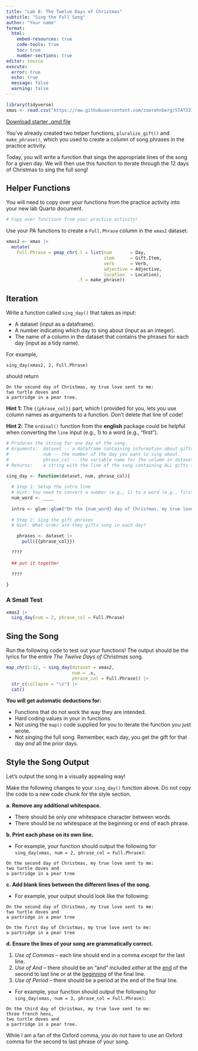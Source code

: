 ```yaml
---
title: "Lab 8: The Twelve Days of Christmas"
subtitle: "Sing the Full Song"
author: "Your name"
format: 
  html:
    embed-resources: true
    code-tools: true
    toc: true
    number-sections: true
editor: source
execute: 
  error: true
  echo: true
  message: false
  warning: false
---
```


```r
library(tidyverse)
xmas <- read.csv("https://raw.githubusercontent.com/zoerehnberg/STAT331-S23/main/practice_activities/xmas.csv")
```

[Download starter .qmd file](LA8_fprogram.qmd)

You've already created two helper functions, `pluralize_gift()` and `make_phrase()`, which you used to create a column of song phrases in the practice activity.

Today, you will write a function that sings the appropriate lines of the song for a given day. We will then use this function to iterate through the 12 days of Christmas to sing the full song!

## Helper Functions

::: callout-note

You will need to copy over your functions from the practice activity into your new lab Quarto document.

:::

```r
# Copy over functions from your practice activity!
```

Use your PA functions to create a `Full.Phrase` column in the `xmas2` dataset.

```r
xmas2 <- xmas |>
  mutate(
    Full.Phrase = pmap_chr(.l = list(num       = Day,
                                     item      = Gift.Item, 
                                     verb      = Verb, 
                                     adjective = Adjective, 
                                     location  = Location), 
                           .f = make_phrase))
```


## Iteration

Write a function called `sing_day()` that takes as input:

+ A dataset (input as a dataframe).
+ A number indicating which day to sing about (input as an integer).
+ The name of a column in the dataset that contains the phrases for each day (input as a tidy name).

For example,

    sing_day(xmas2, 2, Full.Phrase)

should return

    On the second day of Christmas, my true love sent to me:
    two turtle doves and
    a partridge in a pear tree.

::: callout-tip

**Hint 1:** The `{{phrase_col}}` part, which I provided for you, lets you use column names as arguments to a function. Don't delete that line of code!

**Hint 2:** The `ordinal()` function from the **english** package could be helpful when converting the `line` input (e.g., 1) to a word (e.g., "first").

:::

```r
# Produces the string for one day of the song.
# Arguments:  dataset -- a dataframe containing information about gifts.
#             num -- the number of the day you want to sing about.
#             phrase_col -- the variable name for the column in dataset with the song phrases.
# Returns:    a string with the line of the song containing ALL gifts for the given day.

sing_day <- function(dataset, num, phrase_col){
  
  # Step 1: Setup the intro line
  # Hint: You need to convert a number (e.g., 1) to a word (e.g., first)
  num_word <- ____
  
  intro <- glue::glue("On the {num_word} day of Christmas, my true love sent to me:")
  
  # Step 2: Sing the gift phrases
  # Hint: What order are they gifts sung in each day?

    phrases <- dataset |>
      pull({{phrase_col}})

  ????
    
  ## put it together
    
  ????

}

```

::: callout-note

### A Small Test

```r
xmas2 |>
  sing_day(num = 2, phrase_col = Full.Phrase)
```

:::

## Sing the Song

Run the following code to test out your functions! The output should be the lyrics for the entire *The Twelve Days of Christmas* song.

```r
map_chr(1:12, ~ sing_day(dataset = xmas2, 
                         num = .x, 
                         phrase_col = Full.Phrase)) |>
  str_c(collapse = "\n") |>
  cat()
```

::: callout-warning

**You will get automatic deductions for:**

+ Functions that do not work the way they are intended.
+ Hard coding values in your in functions.
+ Not using the `map()` code supplied for you to iterate the function you just wrote.
+ Not singing the full song. Remember, each day, you get the gift for that day *and* all the prior days.

:::

## Style the Song Output

Let's output the song in a visually appealing way!

::: callout-note

Make the following changes to your `sing_day()` function above. Do not copy the code to a new code chunk for the style section.

:::



**a. Remove any additional whitespace.**

+ There should be only *one* whitespace character between words.
+ There should be *no* whitespace at the beginning or end of each phrase.

**b. Print each phase on its own line.**

+ For example, your function should output the following for `sing_day(xmas, num = 2, phrase_col = Full.Phrase)`:

```
On the second day of Christmas, my true love sent to me: 
two turtle doves and 
a partridge in a pear tree
```

**c. Add blank lines between the different lines of the song.**

+ For example, your output should look like the following:

```
On the second day of Christmas, my true love sent to me: 
two turtle doves and 
a partridge in a pear tree

On the first day of Christmas, my true love sent to me:
a partridge in a pear tree
```

**d. Ensure the lines of your song are grammatically correct.**

1.  *Use of Commas* -- each line should end in a comma *except* for the last line.
2.  *Use of And* -- there should be an "and" included *either* at the [end]{.underline} of the second to last line *or* at the [beginning]{.underline} of the final line.
3.  *Use of Period* -- there should be a period at the end of the final line.

+ For example, your function should output the following for `sing_day(xmas, num = 3, phrase_col = Full.Phrase)`:

```
On the third day of Christmas, my true love sent to me: 
three french hens, 
two turtle doves and 
a partridge in a pear tree.
```

::: callout-note

While I am a fan of the Oxford comma, you do not have to use an Oxford comma for the second to last phrase of your song.

:::
